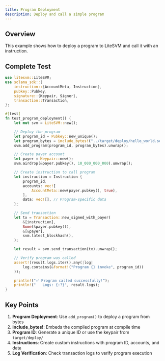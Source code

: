 ```yaml
---
title: Program Deployment
description: Deploy and call a simple program
---
```



## Overview

This example shows how to deploy a program to LiteSVM and call it with an instruction.

## Complete Test

```rust title="tests/program_test.rs"
use litesvm::LiteSVM;
use solana_sdk::{
    instruction::{AccountMeta, Instruction},
    pubkey::Pubkey,
    signature::{Keypair, Signer},
    transaction::Transaction,
};

#[test]
fn test_program_deployment() {
    let mut svm = LiteSVM::new();

    // Deploy the program
    let program_id = Pubkey::new_unique();
    let program_bytes = include_bytes!("../target/deploy/hello_world.so");
    svm.add_program(program_id, program_bytes).unwrap();

    // Create payer account
    let payer = Keypair::new();
    svm.airdrop(&payer.pubkey(), 10_000_000_000).unwrap();

    // Create instruction to call program
    let instruction = Instruction {
        program_id,
        accounts: vec![
            AccountMeta::new(payer.pubkey(), true),
        ],
        data: vec![], // Program-specific data
    };

    // Send transaction
    let tx = Transaction::new_signed_with_payer(
        &[instruction],
        Some(&payer.pubkey()),
        &[&payer],
        svm.latest_blockhash(),
    );

    let result = svm.send_transaction(tx).unwrap();

    // Verify program was called
    assert!(result.logs.iter().any(|log|
        log.contains(&format!("Program {} invoke", program_id))
    ));

    println!("✅ Program called successfully!");
    println!("   Logs: {:?}", result.logs);
}
```

## Key Points

1. **Program Deployment**: Use `add_program()` to deploy a program from bytes
2. **include_bytes!**: Embeds the compiled program at compile time
3. **Program ID**: Generate a unique ID or use the keypair from `target/deploy/`
4. **Instructions**: Create custom instructions with program ID, accounts, and data
5. **Log Verification**: Check transaction logs to verify program execution
